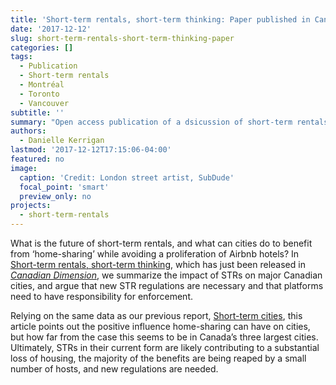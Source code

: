 ```yaml
---
title: 'Short-term rentals, short-term thinking: Paper published in Canadian Dimension'
date: '2017-12-12'
slug: short-term-rentals-short-term-thinking-paper
categories: []
tags:
  - Publication
  - Short-term rentals
  - Montréal
  - Toronto
  - Vancouver
subtitle: ''
summary: "Open access publication of a dsicussion of short-term rentals' impacts on housing in major Canadian cities"
authors:
  - Danielle Kerrigan
lastmod: '2017-12-12T17:15:06-04:00'
featured: no
image:
  caption: 'Credit: London street artist, SubDude'
  focal_point: 'smart'
  preview_only: no
projects:
  - short-term-rentals
---
```


What is the future of short-term rentals, and what can cities do to benefit from ‘home-sharing’ while avoiding a proliferation of Airbnb hotels? In [Short-term rentals, short-term thinking](https://canadiandimension.com/articles/view/airbnb-short-term-rentals-short-term-thinking), which has just been released in *[Canadian Dimension](ttps://canadiandimension.com/)*, we summarize the impact of STRs on major Canadian cities, and argue that new STR regulations are necessary and that platforms need to have responsibility for enforcement.

Relying on the same data as our previous report, [Short-term cities](http://upgo.lab.mcgill.ca/airbnb), this article points out the positive influence home-sharing can have on cities, but how far from the case this seems to be in Canada’s three largest cities. Ultimately, STRs in their current form are likely contributing to a substantial loss of housing, the majority of the benefits are being reaped by a small number of hosts, and new regulations are needed.